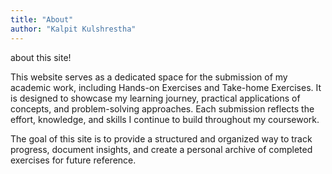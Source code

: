 ```yaml
---
title: "About"
author: "Kalpit Kulshrestha"
---
```


about this site!

This website serves as a dedicated space for the submission of my academic work, including Hands-on Exercises and Take-home Exercises. It is designed to showcase my learning journey, practical applications of concepts, and problem-solving approaches. Each submission reflects the effort, knowledge, and skills I continue to build throughout my coursework.

The goal of this site is to provide a structured and organized way to track progress, document insights, and create a personal archive of completed exercises for future reference.
